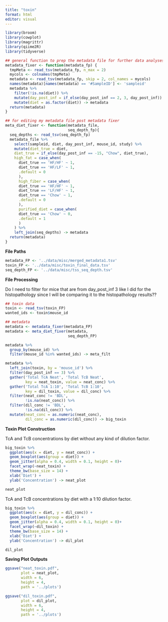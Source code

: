 ```yaml
---
title: "toxin"
format: html
editor: visual
---
```


```r
library(broom)
library(cowplot)
library(magrittr)
library(qiime2R)
library(tidyverse)
```

```r
## general function to prep the metadata file for further data analyses 
metadata_fixer <- function(metadata_fp) {
  tmpMeta <- read_tsv(metadata_fp, n_max = 2)
  mycols <- colnames(tmpMeta)
  metadata <- read_tsv(metadata_fp, skip = 2, col_names = mycols)
  names(metadata)[names(metadata) == '#SampleID'] <- 'sampleid'
  metadata %>% 
    filter(!is.na(diet)) %>% 
    mutate(day_post_inf = if_else(day_post_inf == 2, 3, day_post_inf)) %>% 
    mutate(diet = as.factor(diet)) -> metadata
  return(metadata)
}

## for editing my metadata file post metadata fixer 
meta_diet_fixer <- function(metadata_file,
                            seq_depth_fp){
  seq_depths <- read_tsv(seq_depth_fp)
  metadata_file %>% 
    select(sampleid, diet, day_post_inf, mouse_id, study) %>% 
    mutate(diet_true = diet,
    diet_true = if_else(day_post_inf == -15, "Chow", diet_true),
    high_fat = case_when(
      diet_true == 'HF/HF' ~ 1,
      diet_true == 'HF/LF' ~ 1,
      .default = 0
      ), 
      high_fiber = case_when(
      diet_true == 'HF/HF' ~ 1,
      diet_true == 'LF/HF' ~ 1,
      diet_true == 'Chow' ~ 1,
      .default = 0
      ), 
      purified_diet = case_when(
      diet_true == 'Chow' ~ 0,
      .default = 1
      )
    ) %>% 
    left_join(seq_depths) -> metadata
  return(metadata)
}
```

**File Paths**

```r
metadata_FP <- '../data/misc/merged_metadata1.tsv'
toxin_FP <- '../data/misc/toxin_final_data.tsv'
seq_depth_FP <- '../data/misc/tss_seq_depth.tsv'
```

**File Processing**

Do I need to filter for mice that are from day_post_inf 3 like I did for the histopathology since I will be comparing it to the histopathology results??

```r
## toxin data 
toxin <- read_tsv(toxin_FP)
wanted_ids <- toxin$mouse_id

## metadata 
metadata <- metadata_fixer(metadata_FP)
metadata <- meta_diet_fixer(metadata,
                            seq_depth_FP)

metadata %>% 
  group_by(mouse_id) %>% 
  filter(mouse_id %in% wanted_ids) -> meta_filt

metadata %>% 
  left_join(toxin, by = 'mouse_id') %>% 
  filter(day_post_inf == 3) %>% 
  gather('Total TcA Neat', 'Total TcB Neat', 
         key = neat_toxin, value = neat_conc) %>% 
  gather('Total TcA 1:10', 'Total TcB 1:10',
         key = dil_toxin, value = dil_conc) %>% 
  filter(neat_conc != 'BDL',
         !is.na(neat_conc)) %>% 
  filter(dil_conc != 'BDL',
         !is.na(dil_conc)) %>% 
  mutate(neat_conc = as.numeric(neat_conc),
         dil_conc = as.numeric(dil_conc)) -> big_toxin


```

**Toxin Plot Construction**

TcA and TcB concentrations by diet without any kind of dilution factor.

```r
big_toxin %>% 
  ggplot(aes(x = diet, y = neat_conc)) +
  geom_boxplot(aes(group = diet)) +
  geom_jitter(alpha = 0.4, width = 0.1, height = 0)+
  facet_wrap(~neat_toxin) +
  theme_bw(base_size = 14) +
  xlab('Diet') +
  ylab('Concentration') -> neat_plot

neat_plot
```

TcA and TcB concentrations by diet with a 1:10 dilution factor.

```r
big_toxin %>% 
  ggplot(aes(x = diet, y = dil_conc)) +
  geom_boxplot(aes(group = diet)) +
  geom_jitter(alpha = 0.4, width = 0.1, height = 0)+
  facet_wrap(~dil_toxin) +
  theme_bw(base_size = 14) +
  xlab('Diet') +
  ylab('Concentration') -> dil_plot

dil_plot
```

**Saving Plot Outputs**

```r
ggsave("neat_toxin.pdf",
       plot = neat_plot,
       width = 6,
       height = 4,
       path = '../plots')

ggsave("dil_toxin.pdf",
       plot = dil_plot,
       width = 6,
       height = 4,
       path = '../plots')
```
